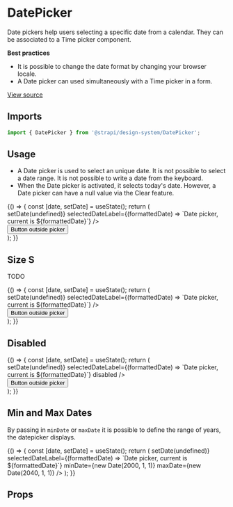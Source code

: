 <!--- DatePicker.stories.mdx --->


<Meta title="Design System/Components/DatePicker" component={DatePicker} />

# DatePicker

Date pickers help users selecting a specific date from a calendar. They can be associated to a Time picker component.

**Best practices**

- It is possible to change the date format by changing your browser locale.
- A Date picker can used simultaneously with a Time picker in a form.

[View source](https://github.com/strapi/design-system/tree/main/packages/strapi-design-system/src/DatePicker)

## Imports

```js
import { DatePicker } from '@strapi/design-system/DatePicker';
```

## Usage

- A Date picker is used to select an unique date. It is not possible to select a date range. It is not possible to write a date from the keyboard.
- When the Date picker is activated, it selects today's date. However, a Date picker can have a null value via the Clear feature.

<Canvas>
  <Story name="base">
    {() => {
      const [date, setDate] = useState();
      return (
        <div>
          <DatePicker
            onChange={setDate}
            selectedDate={date}
            label="Date picker"
            name="datepicker"
            clearLabel={'Clear the datepicker'}
            onClear={() => setDate(undefined)}
            selectedDateLabel={(formattedDate) => `Date picker, current is ${formattedDate}`}
          />
          <div style={{ marginLeft: '500px' }}>
            <button>Button outside picker</button>
          </div>
        </div>
      );
    }}
  </Story>
</Canvas>

## Size S

TODO

<Canvas>
  <Story name="size S">
    {() => {
      const [date, setDate] = useState();
      return (
        <div>
          <DatePicker
            onChange={setDate}
            selectedDate={date}
            label="Date picker"
            name="datepicker"
            size="S"
            clearLabel={'Clear the datepicker'}
            onClear={() => setDate(undefined)}
            selectedDateLabel={(formattedDate) => `Date picker, current is ${formattedDate}`}
          />
          <div style={{ marginLeft: '500px' }}>
            <button>Button outside picker</button>
          </div>
        </div>
      );
    }}
  </Story>
</Canvas>

## Disabled

<Canvas>
  <Story name="disabled">
    {() => {
      const [date, setDate] = useState();
      return (
        <div>
          <DatePicker
            onChange={setDate}
            selectedDate={date}
            label="Date picker"
            name="datepicker"
            clearLabel={'Clear the datepicker'}
            onClear={() => setDate(undefined)}
            selectedDateLabel={(formattedDate) => `Date picker, current is ${formattedDate}`}
            disabled
          />
          <div style={{ marginLeft: '500px' }}>
            <button>Button outside picker</button>
          </div>
        </div>
      );
    }}
  </Story>
</Canvas>

## Min and Max Dates

By passing in `minDate` or `maxDate` it is possible to define the range of years, the datepicker displays.

<Canvas>
  <Story name="min/ max date">
    {() => {
      const [date, setDate] = useState();
      return (
        <DatePicker
          onChange={setDate}
          selectedDate={date}
          label="Date picker"
          name="datepicker"
          clearLabel={'Clear the datepicker'}
          onClear={() => setDate(undefined)}
          selectedDateLabel={(formattedDate) => `Date picker, current is ${formattedDate}`}
          minDate={new Date(2000, 1, 1)}
          maxDate={new Date(2040, 1, 1)}
        />
      );
    }}
  </Story>
</Canvas>

## Props

<ArgsTable of={DatePicker} />
